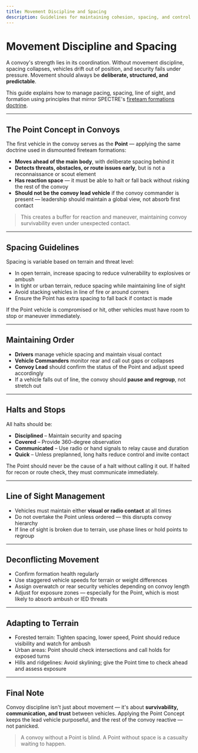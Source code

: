 ```yaml
---
title: Movement Discipline and Spacing
description: Guidelines for maintaining cohesion, spacing, and control during convoy movement.
---
```


# Movement Discipline and Spacing

A convoy's strength lies in its coordination. Without movement discipline, spacing collapses, vehicles drift out of position, and security fails under pressure. Movement should always be **deliberate, structured, and predictable**.

This guide explains how to manage pacing, spacing, line of sight, and formation using principles that mirror SPECTRE's [fireteam formations doctrine](/sop/movement-tactics/section-maneuvers/fireteam-formations).

---

## The Point Concept in Convoys

The first vehicle in the convoy serves as the **Point** — applying the same doctrine used in dismounted fireteam formations:

- **Moves ahead of the main body**, with deliberate spacing behind it
- **Detects threats, obstacles, or route issues early**, but is not a reconnaissance or scout element
- **Has reaction space** — it must be able to halt or fall back without risking the rest of the convoy
- **Should not be the convoy lead vehicle** if the convoy commander is present — leadership should maintain a global view, not absorb first contact

> This creates a buffer for reaction and maneuver, maintaining convoy survivability even under unexpected contact.

---

## Spacing Guidelines

Spacing is variable based on terrain and threat level:

- In open terrain, increase spacing to reduce vulnerability to explosives or ambush
- In tight or urban terrain, reduce spacing while maintaining line of sight
- Avoid stacking vehicles in line of fire or around corners
- Ensure the Point has extra spacing to fall back if contact is made

If the Point vehicle is compromised or hit, other vehicles must have room to stop or maneuver immediately.

---

## Maintaining Order

- **Drivers** manage vehicle spacing and maintain visual contact
- **Vehicle Commanders** monitor rear and call out gaps or collapses
- **Convoy Lead** should confirm the status of the Point and adjust speed accordingly
- If a vehicle falls out of line, the convoy should **pause and regroup**, not stretch out

---

## Halts and Stops

All halts should be:

- **Disciplined** – Maintain security and spacing
- **Covered** – Provide 360-degree observation
- **Communicated** – Use radio or hand signals to relay cause and duration
- **Quick** – Unless preplanned, long halts reduce control and invite contact

The Point should never be the cause of a halt without calling it out. If halted for recon or route check, they must communicate immediately.

---

## Line of Sight Management

- Vehicles must maintain either **visual or radio contact** at all times
- Do not overtake the Point unless ordered — this disrupts convoy hierarchy
- If line of sight is broken due to terrain, use phase lines or hold points to regroup

---

## Deconflicting Movement

- Confirm formation health regularly
- Use staggered vehicle speeds for terrain or weight differences
- Assign overwatch or rear security vehicles depending on convoy length
- Adjust for exposure zones — especially for the Point, which is most likely to absorb ambush or IED threats

---

## Adapting to Terrain

- Forested terrain: Tighten spacing, lower speed, Point should reduce visibility and watch for ambush
- Urban areas: Point should check intersections and call holds for exposed turns
- Hills and ridgelines: Avoid skylining; give the Point time to check ahead and assess exposure

---

## Final Note

Convoy discipline isn't just about movement — it's about **survivability, communication, and trust** between vehicles. Applying the Point Concept keeps the lead vehicle purposeful, and the rest of the convoy reactive — not panicked.

> A convoy without a Point is blind. A Point without space is a casualty waiting to happen.
